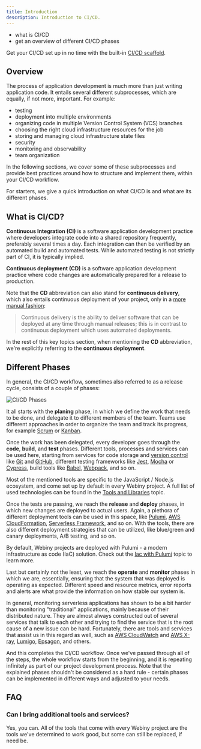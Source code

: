 ```yaml
---
title: Introduction
description: Introduction to CI/CD.
---
```



<Alert type="success" title="What you'll learn">

- what is CI/CD
- get an overview of different CI/CD phases

</Alert>

<Alert type="info">

Get your CI/CD set up in no time with the built-in [CI/CD scaffold](/docs/{version}/core-development-concepts/ci-cd/setup).

</Alert>

## Overview

The process of application development is much more than just writing application code. It entails several different subprocesses, which are equally, if not more, important. For example:

- testing
- deployment into multiple environments
- organizing code in multiple Version Control System (VCS) branches
- choosing the right cloud infrastructure resources for the job
- storing and managing cloud infrastructure state files
- security
- monitoring and observability <!-- (https://thenewstack.io/monitoring-vs-observability-whats-the-difference/) -->
- team organization

In the following sections, we cover some of these subprocesses and provide best practices around how to structure and implement them, within your CI/CD workflow.

For starters, we give a quick introduction on what CI/CD is and what are its different phases.

## What is CI/CD?

**Continuous Integration (CI)** is a software application development practice where developers integrate code into a shared repository frequently, preferably several times a day. Each integration can then be verified by an automated build and automated tests. While automated testing is not strictly part of CI, it is typically implied.

**Continuous deployment (CD)** is a software application development practice where code changes are automatically prepared for a release to production.

Note that the **CD** abbreviation can also stand for **continuous delivery**, which also entails continuous deployment of your project, only in a [more manual fashion](https://en.wikipedia.org/wiki/Continuous_delivery):

> Continuous delivery is the ability to deliver software that can be deployed at any time through manual releases; this is in contrast to continuous deployment which uses automated deployments.

<Alert type="info">

In the rest of this key topics section, when mentioning the **CD** abbreviation, we're explicitly referring to the **continuous deployment**.

</Alert>

## Different Phases

In general, the CI/CD workflow, sometimes also referred to as a release cycle, consists of a couple of phases:

![CI/CD Phases](./assets/introduction/cicd_infinity.png)

It all starts with the **planing** phase, in which we define the work that needs to be done, and delegate it to different members of the team. Teams use different approaches in order to organize the team and track its progress, for example [Scrum](https://en.wikipedia.org/wiki/Scrum_%28software_development%29) or [Kanban](https://en.wikipedia.org/wiki/Kanban).

Once the work has been delegated, every developer goes through the **code**, **build**, and **test** phases. Different tools, processes and services can be used here, starting from services for code storage and [version control](https://en.wikipedia.org/wiki/Version_control) like [Git](https://www.git-scm.com/book/en/v2/Getting-Started-What-is-Git%3F) and [GitHub](https://en.wikipedia.org/wiki/GitHub), different testing frameworks like [Jest](https://jestjs.io/), [Mocha](https://mochajs.org/) or [Cypress](https://www.cypress.io/), build tools like [Babel](https://babeljs.io/), [Webpack](https://webpack.js.org/), and so on.

<Alert type="info">

Most of the mentioned tools are specific to the JavaScript / Node.js ecosystem, and come set up by default in every Webiny project. A full list of used technologies can be found in the [Tools and Libraries](/docs/{version}/core-development-concepts/basics/tools-and-libraries) topic.

</Alert>

Once the tests are passing, we reach the **release** and **deploy** phases, in which new changes are deployed to actual users. Again, a plethora of different deployment tools can be used in this space, like [Pulumi](https://www.pulumi.com/), [AWS CloudFormation](https://aws.amazon.com/cloudformation/), [Serverless Framework](https://www.serverless.com/), and so on. With the tools, there are also different deployment strategies that can be utilized, like blue/green and canary deployments, A/B testing, and so on.

<Alert type="info">

By default, Webiny projects are deployed with Pulumi - a modern infrastructure as code (IaC) solution. Check out the [Iac with Pulumi](/docs/{version}/infrastructure/pulumi-iac/iac-with-pulumi) topic to learn more.

</Alert>

Last but certainly not the least, we reach the **operate** and **monitor** phases in which we are, essentially, ensuring that the system that was deployed is operating as expected. Different speed and resource metrics, error reports and alerts are what provide the information on how stable our system is.

In general, monitoring serverless applications has shown to be a bit harder than monitoring "traditional" applications, mainly because of their distributed nature. They are almost always constructed out of several services that talk to each other and trying to find the service that is the root cause of a new issue can be hard. Fortunately, there are tools and services that assist us in this regard as well, such as [AWS CloudWatch](https://aws.amazon.com/cloudwatch/) and [AWS X-ray](https://aws.amazon.com/xray/), [Lumigo](https://lumigo.io/), [Epsagon](https://epsagon.com/product/), and others.

And this completes the CI/CD workflow. Once we've passed through all of the steps, the whole workflow starts from the beginning, and it is repeating infinitely as part of our project development process. Note that the explained phases shouldn't be considered as a hard rule - certain phases can be implemented in different ways and adjusted to your needs. <!-- Be sure to check the [CI/CD How-To Guide](/docs/{version}/core-development-concepts/ci-cd/introduction) for more practical information on how to set up a CI/CD workflow for your Webiny project. -->

## FAQ

### Can I bring additional tools and services?

Yes, you can. All of the tools that come with every Webiny project are the tools we've determined to work good, but some can still be replaced, if need be.
